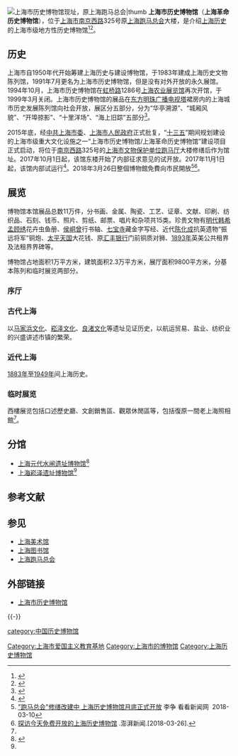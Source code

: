{{Coord|31.23258|121.46665|display=intitle}}

{{Infobox Museum
|图像     = Gate_of_Shanghai_History_Museum.jpg
|图像说明 = 上海市历史博物馆大门
|established =  1983年
|former_name = 上海历史文物陈列馆
|dissolved = 
|name = 上海市历史博物馆<br />（上海革命历史博物馆）
|director = 胡江
|location = [[上海市|上海市]][[南京西路_(上海市)|南京西路]]325号
|website = [http://www.shh-shrhmuseum.org.cn/ 上海市历史博物馆]
|latitude=
|longitude=
}}
[[File:Shanghai_Art_Museum.jpg|上海市历史博物馆现址，原[[上海跑马总会]]|thumb]]
'''上海市历史博物馆'''（'''上海革命历史博物馆'''），位于[[上海市|上海市]][[南京西路_(上海市)|南京西路]]325号原[[上海跑马总会|上海跑马总会]]大楼，是介绍[[上海历史|上海历史]]的上海市级地方性历史博物馆<ref>{{cite web|title=上海市历史博物馆|url=http://www.historymuseum.sh.cn/index.php/aboutlb/index?pa=1|website=www.historymuseum.sh.cn|deadurl=yes|archiveurl=https://web.archive.org/web/20170527212237/http://www.historymuseum.sh.cn/index.php/aboutlb/index?pa=1|archivedate=2017-05-27|accessdate=2017-08-31}}</ref><ref>{{cite web|title=上海市历史博物馆|url=http://www.historymuseum.sh.cn/index.php/aboutlb/index?pa=8&resID=10|website=www.historymuseum.sh.cn|deadurl=yes|archiveurl=https://web.archive.org/web/20161220104711/http://www.historymuseum.sh.cn/index.php/aboutlb/index?pa=8&resID=10|archivedate=2016-12-20|accessdate=2017-08-31}}</ref>。

== 历史 ==
{{Main|上海跑马总会}}
上海市自1950年代开始筹建上海历史与建设博物馆，于1983年建成上海历史文物陈列馆，1991年7月更名为上海市历史博物馆，但是没有对外开放的永久展馆。1994年10月，上海市历史博物馆在[[虹桥路_(上海)|虹桥路]]1286号[[上海农业展览馆|上海农业展览馆]]再次开馆，于1999年3月关闭。上海市历史博物馆的展品在[[东方明珠广播电视塔|东方明珠广播电视塔]]裙房内的上海城市历史发展陈列馆向社会开放，展区分五部分，分为“华亭溯源”、“城厢风貌”、“开埠掠影”、“十里洋场”、“海上旧踪”五部分<ref>{{cite web | url=http://www.sh-aiguo.gov.cn/node2/node4/node7/userobject1ai539.html | title=上海市历史博物馆 | publisher=中共上海市委宣传部 | date= | accessdate=2012-05-14 | archive-date=2018-09-28 | archive-url=https://web.archive.org/web/20180928165303/http://www.sh-aiguo.gov.cn/node2/node4/node7/userobject1ai539.html | dead-url=no }}</ref>。

2015年底，经[[中共上海市委|中共上海市委]]、[[上海市人民政府|上海市人民政府]]正式批复，“[[十三五规划|十三五]]”期间规划建设的上海市级重大文化设施之一“上海市历史博物馆/上海革命历史博物馆”建设项目正式启动，将位于[[南京西路_(上海市)|南京西路]]325号的[[上海市文物保护单位|上海市文物保护单位]][[上海跑马总会|跑马厅]]大楼修缮后作为馆址。2017年10月1日起，该馆东楼开始了内部征求意见的试开放。2017年11月1日起，该馆内部试运行<ref>{{Cite web |url = http://www.thepaper.cn/newsDetail_forward_1844575 |title = 上海市历史博物馆/上海革命历史博物馆明起内部试运行 |author =  |date = 2017-10-31 |publisher = 澎湃新闻 |language =  |accessdate =  |quote =  |archive-date = 2020-11-03 |archive-url = https://web.archive.org/web/20201103095129/http://www.thepaper.cn/newsDetail_forward_1844575 |dead-url = no }}</ref>。2018年3月26日整個博物館免費向市民開放<ref name=":0">[http://shanghai.xinmin.cn/xmsq/2018/03/10/31367600.html "跑马总会"修缮改建中 上海历史博物馆月底正式开放] {{Wayback|url=http://shanghai.xinmin.cn/xmsq/2018/03/10/31367600.html |date=20180311082107 }}  李争 看看新闻网  2018-03-10</ref><ref>[https://www.thepaper.cn/newsDetail_forward_2043306 探访今天免费开放的上海历史博物馆] {{Wayback|url=https://www.thepaper.cn/newsDetail_forward_2043306 |date=20190512003348 }}.澎湃新闻.[2018-03-26].</ref>。

== 展览 ==
博物馆本馆展品总数11万件，分书画、金属、陶瓷、工艺、证章、文献、印刷、纺织品、石刻、钱币、照片、剪纸、邮票、唱片和杂项共15类。珍贵文物有[[明代|明代]][[韩希孟|韩希孟]][[顾绣|顾绣]]花卉虫鱼册、[[侯峒曾|侯峒曾]]行书轴、[[七寶教寺|七宝寺]]藏金字写经、近代[[陈化成|陈化成]]抗英遗物“振远将军”铜炮、[[太平天国|太平天国]]大花钱、原[[汇丰银行|汇丰银行]]门前铜质对狮、[[1893年|1893年]]英美公共租界及法租界界碑等。

博物馆占地面积1万平方米，建筑面积2.3万平方米，展厅面积9800平方米，分基本陈列和临时展览两部分。

=== 序厅 ===
=== 古代上海 ===
以[[马家浜文化|马家浜文化]]、[[崧泽文化|崧泽文化]]、[[良渚文化|良渚文化]]等遗址见证历史，以航运贸易、盐业、纺织业的兴盛讲述市镇的繁荣。

=== 近代上海 ===
[[1883年|1883年]]至[[1949年|1949年]]间上海历史。

=== 临时展览 ===
西樓展览包括口述歷史廳、文創銷售區、觀眾休閒區等，包括復原一間老上海照相館<ref name=":0" />。

== 分馆 ==
*[[上海元代水闸遗址博物馆|上海元代水闸遗址博物馆]]<ref name="fg">{{cite web|title=上海市历史博物馆|url=http://www.historymuseum.sh.cn/index.php/aboutlb/index?pa=8&resID=10|website=www.historymuseum.sh.cn|accessdate=2017-08-31|deadurl=yes|archiveurl=https://web.archive.org/web/20161220104711/http://www.historymuseum.sh.cn/index.php/aboutlb/index?pa=8&resID=10|archivedate=2016-12-20}}</ref>
*[[崧泽遗址|上海崧泽遗址博物馆]]<ref name="fg" />

==参考文献==
{{Reflist}}

== 参见 ==
* [[上海美术馆|上海美术馆]]
* [[上海图书馆|上海图书馆]]
* [[上海跑马总会|上海跑马总会]]

== 外部链接 ==
{{Portalbox|上海|建筑}}
* [http://www.shh-shrhmuseum.org.cn/ 上海市历史博物馆] {{Wayback|url=http://www.shh-shrhmuseum.org.cn/ |date=20210525032006 }}

{{-}}
{{上海人民广场}}
{{上海市爱国主义教育基地}}

[[Category:上海市爱国主义教育基地|Category:上海市爱国主义教育基地]]
[[Category:上海市的博物馆|Category:上海市的博物馆]]
[[category:中国历史博物馆|category:中国历史博物馆]]
[[Category:上海历史博物馆|Category:上海历史博物馆]]